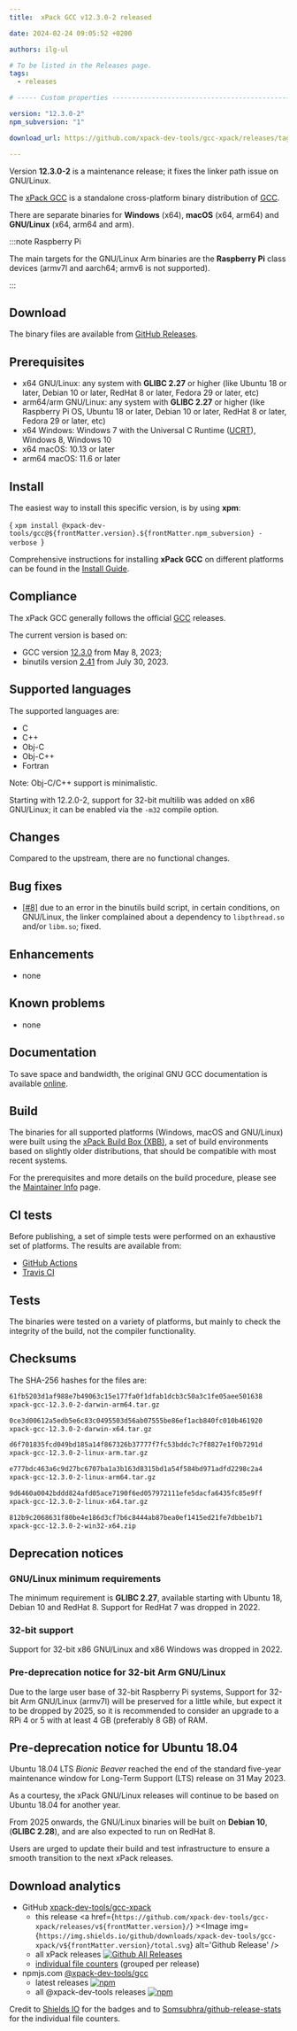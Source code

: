 ```yaml
---
title:  xPack GCC v12.3.0-2 released

date: 2024-02-24 09:05:52 +0200

authors: ilg-ul

# To be listed in the Releases page.
tags:
  - releases

# ----- Custom properties -----------------------------------------------------

version: "12.3.0-2"
npm_subversion: "1"

download_url: https://github.com/xpack-dev-tools/gcc-xpack/releases/tag/v12.3.0-2/

---
```


Version **12.3.0-2** is a maintenance release; it fixes the linker path issue on GNU/Linux.

<!-- truncate -->


The [xPack GCC](https://xpack.github.io/gcc/)
is a standalone cross-platform binary distribution of
[GCC](https://gcc.gnu.org).

There are separate binaries for **Windows** (x64),
**macOS** (x64, arm64)
and **GNU/Linux** (x64, arm64 and arm).

:::note Raspberry Pi

The main targets for the GNU/Linux Arm
binaries are the **Raspberry Pi** class devices (armv7l and aarch64;
armv6 is not supported).

:::

## Download

The binary files are available from <a href={frontMatter.download_url}>GitHub Releases</a>.

## Prerequisites

- x64 GNU/Linux: any system with **GLIBC 2.27** or higher
  (like Ubuntu 18 or later, Debian 10 or later, RedHat 8 or later,
  Fedora 29 or later, etc)
- arm64/arm GNU/Linux: any system with **GLIBC 2.27** or higher
  (like Raspberry Pi OS, Ubuntu 18 or later, Debian 10 or later, RedHat 8 or later,
  Fedora 29 or later, etc)
- x64 Windows: Windows 7 with the Universal C Runtime
  ([UCRT](https://support.microsoft.com/en-us/topic/update-for-universal-c-runtime-in-windows-c0514201-7fe6-95a3-b0a5-287930f3560c)),
  Windows 8, Windows 10
- x64 macOS: 10.13 or later
- arm64 macOS: 11.6 or later

## Install

The easiest way to install this specific version, is by using **xpm**:

<CodeBlock language="console"> {
`xpm install @xpack-dev-tools/gcc@${frontMatter.version}.${frontMatter.npm_subversion} -verbose
`} </CodeBlock>

Comprehensive instructions for installing **xPack GCC** on different platforms
can be found in the [Install Guide](/docs/install/).

## Compliance

The xPack GCC generally follows the official
[GCC](https://gcc.gnu.org/releases.html) releases.

The current version is based on:

- GCC version [12.3.0](https://gcc.gnu.org/gcc-12/) from May 8, 2023;
- binutils version
[2.41](https://lists.gnu.org/archive/html/info-gnu/2023-07/msg00009.html)
from July 30, 2023.

## Supported languages

The supported languages are:

- C
- C++
- Obj-C
- Obj-C++
- Fortran

Note: Obj-C/C++ support is minimalistic.

Starting with 12.2.0-2, support for 32-bit multilib was added on x86
GNU/Linux; it can be enabled via the `-m32` compile option.

## Changes

Compared to the upstream, there are no functional changes.

## Bug fixes

- [[#8]](https://github.com/xpack-dev-tools/gcc-xpack/issues/8) due to
an error in the binutils build script, in certain conditions, on GNU/Linux,
the linker complained about a dependency to `libpthread.so` and/or
`libm.so`; fixed.

## Enhancements

- none

## Known problems

- none

## Documentation

To save space and bandwidth, the original GNU GCC documentation is available
[online](https://gcc.gnu.org/onlinedocs/).

## Build

The binaries for all supported platforms
(Windows, macOS and GNU/Linux) were built using the
[xPack Build Box (XBB)](https://xpack.github.io/xbb/), a set
of build environments based on slightly older distributions, that should be
compatible with most recent systems.

For the prerequisites and more details on the build procedure, please see the
[Maintainer Info](/docs/maintainer/) page.

## CI tests

Before publishing, a set of simple tests were performed on an exhaustive
set of platforms. The results are available from:

- [GitHub Actions](https://github.com/xpack-dev-tools/gcc-xpack/actions/)
- [Travis CI](https://app.travis-ci.com/github/xpack-dev-tools/gcc-xpack/builds/)

## Tests

The binaries were tested on a variety of platforms,
but mainly to check the integrity of the
build, not the compiler functionality.

## Checksums

The SHA-256 hashes for the files are:

```txt
61fb5203d1af988e7b49063c15e177fa0f1dfab1dcb3c50a3c1fe05aee501638
xpack-gcc-12.3.0-2-darwin-arm64.tar.gz

0ce3d00612a5edb5e6c83c0495503d56ab07555be86ef1acb840fc010b461920
xpack-gcc-12.3.0-2-darwin-x64.tar.gz

d6f701835fcd049bd185a14f867326b37777f7fc53bddc7c7f8827e1f0b7291d
xpack-gcc-12.3.0-2-linux-arm.tar.gz

e777bdc463a6c9d27bc6707ba1a3b163d8315bd1a54f584bd971adfd2298c2a4
xpack-gcc-12.3.0-2-linux-arm64.tar.gz

9d6460a0042bddd824afd05ace7190f6ed057972111efe5dacfa6435fc85e9ff
xpack-gcc-12.3.0-2-linux-x64.tar.gz

812b9c2068631f80be4e186d3cf7b6c8444ab87bea0ef1415ed21fe7dbbe1b71
xpack-gcc-12.3.0-2-win32-x64.zip

```

## Deprecation notices

### GNU/Linux minimum requirements

The minimum requirement is **GLIBC 2.27**, available starting
with Ubuntu 18, Debian 10 and RedHat 8.
Support for RedHat 7 was dropped in 2022.

### 32-bit support

Support for 32-bit x86 GNU/Linux and x86 Windows was
dropped in 2022.

### Pre-deprecation notice for 32-bit Arm GNU/Linux

Due to the large user base of 32-bit Raspberry Pi systems,
Support for 32-bit Arm GNU/Linux (armv7l) will be preserved
for a little while, but expect it to be dropped by 2025,
so it is recommended to consider an upgrade to a RPi 4 or 5 with
at least 4 GB (preferably 8 GB) of RAM.

## Pre-deprecation notice for Ubuntu 18.04

Ubuntu 18.04 LTS _Bionic Beaver_ reached the end of the standard five-year
maintenance window for Long-Term Support (LTS) release on 31 May 2023.

As a courtesy, the xPack GNU/Linux releases will continue to be based on
Ubuntu 18.04 for another year.

From 2025 onwards, the GNU/Linux binaries will be built on **Debian 10**,
(**GLIBC 2.28**), and are also expected to run on RedHat 8.

Users are urged to update their build and test infrastructure to
ensure a smooth transition to the next xPack releases.

## Download analytics

- GitHub [xpack-dev-tools/gcc-xpack](https://github.com/xpack-dev-tools/gcc-xpack/)
  - this release <a href={`https://github.com/xpack-dev-tools/gcc-xpack/releases/v${frontMatter.version}/`} ><Image img={`https://img.shields.io/github/downloads/xpack-dev-tools/gcc-xpack/v${frontMatter.version}/total.svg`} alt='Github Release' /></a>
  - all xPack releases [![Github All Releases](https://img.shields.io/github/downloads/xpack-dev-tools/gcc-xpack/total.svg)](https://github.com/xpack-dev-tools/gcc-xpack/releases/)
  - [individual file counters](https://somsubhra.github.io/github-release-stats/?username=xpack-dev-tools&repository=gcc-xpack) (grouped per release)
- npmjs.com [@xpack-dev-tools/gcc](https://www.npmjs.com/package/@xpack-dev-tools/gcc)
  - latest releases [![npm](https://img.shields.io/npm/dw/@xpack-dev-tools/gcc.svg)](https://www.npmjs.com/package/@xpack-dev-tools/gcc/)
  - all @xpack-dev-tools releases [![npm](https://img.shields.io/npm/dt/@xpack-dev-tools/gcc.svg)](https://www.npmjs.com/package/@xpack-dev-tools/gcc/)

Credit to [Shields IO](https://shields.io) for the badges and to
[Somsubhra/github-release-stats](https://github.com/Somsubhra/github-release-stats)
for the individual file counters.
